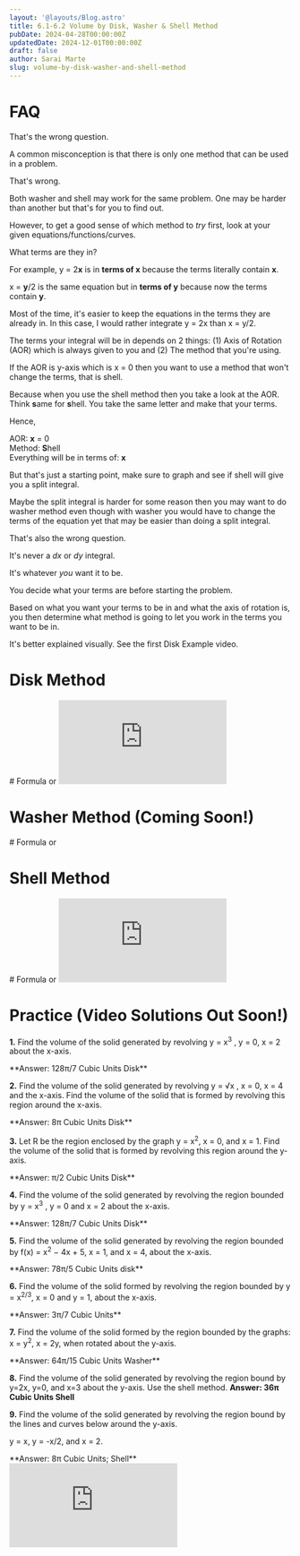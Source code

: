 ```yaml
---
layout: '@layouts/Blog.astro'
title: 6.1-6.2 Volume by Disk, Washer & Shell Method 
pubDate: 2024-04-28T00:00:00Z 
updatedDate: 2024-12-01T00:00:00Z 
draft: false
author: Sarai Marte
slug: volume-by-disk-washer-and-shell-method
---
```




# FAQ

<FAQ question = "How do I know which method to use?">

That's the wrong question. 

A common misconception is that there is only one method that can be used in a problem. 

That's wrong. 

Both washer and shell may work for the same problem. One may be harder than another but that's for you to find out.

However, to get a good sense of which method to *try* first, look at your given equations/functions/curves. 

What terms are they in?

For example, y = 2**x** is in **terms of x** because the terms literally contain **x**.

x = **y**/2 is the same equation but in **terms of y** because now the terms contain **y**.

Most of the time, it's easier to keep the equations in the terms they are already in. In this case, I would rather integrate y = 2x than x = y/2. 

The terms your integral will be in depends on 2 things: (1) Axis of Rotation (AOR) which is always given to you and (2) The method that you're using.

If the AOR is y-axis which is x = 0 then you want to use a method that won't change the terms, that is shell.

Because when you use the shell method then you take a look at the AOR. Think **s**ame for **s**hell. You take the same letter and make that your terms. 

Hence, 

AOR: **x** = 0  
Method: **S**hell  
Everything will be in terms of:  **x**  

But that's just a starting point, make sure to graph and see if shell will give you a split integral. 

Maybe the split integral is harder for some reason then you may want to do washer method even though with washer you would have to change the terms of the equation yet that may be easier than doing a split integral.

</FAQ>

<FAQ question = "How do I know if it's a dx or dy integral?">

That's also the wrong question. 

It's never a *dx* or *dy* integral. 

It's whatever *you* want it to be. 

You decide what your terms are before starting the problem.

Based on what you want your terms to be in and what the axis of rotation is, you then determine what method is going to let you work in the terms you want to be in. 

It's better explained visually. See the first Disk Example video. 

</FAQ>


# Disk Method
<RuleBox>
# Formula 
<Latex formula="V = \pi \int_a^b [r(x)]^2 \, dx"/>
or
<Latex formula="V = \pi \int_a^b [r(y)]^2 \, dy"/>
</RuleBox>

<iframe src="https://www.youtube.com/embed/3ou4UA3v79g?si=mznWFBoDTEFYBKYE" title="YouTube video player" frameborder="0" allow="accelerometer; autoplay; clipboard-write; encrypted-media; gyroscope; picture-in-picture; web-share" referrerpolicy="strict-origin-when-cross-origin" allowfullscreen></iframe>

# Washer Method (Coming Soon!)

<RuleBox>
# Formula 
<Latex formula="V = \pi \int_a^b \left( [R(x)]^2 - [r(x)]^2 \right) \, dx"/>
or
<Latex formula="V = \pi \int_a^b \left( [R(y)]^2 - [r(y)]^2 \right) \, dy"/>
</RuleBox>

# Shell Method
<RuleBox>
# Formula 
<Latex formula="V = \pi \int_a^b \left( [r(x)]^2 - [h(x)]^2 \right) \, dx"/>
or
<Latex formula="V = \pi \int_a^b \left( [r(y)]^2 - [h(y)]^2 \right) \, dy"/>
</RuleBox>
<iframe src="https://www.youtube.com/embed/Lqlk59BUW0I?si=aSUqtHoLiQIq-NcT" title="YouTube video player" frameborder="0" allow="accelerometer; autoplay; clipboard-write; encrypted-media; gyroscope; picture-in-picture; web-share" referrerpolicy="strict-origin-when-cross-origin" allowfullscreen></iframe>


# Practice (Video Solutions Out Soon!)

**1.** Find the volume of the solid generated by revolving y = x<sup>3</sup> , y = 0, x = 2 about the x-axis. 

<Solution>
**Answer: 128π/7 Cubic Units Disk**
</Solution>

**2.** Find the volume of the solid generated by revolving y = √x , x = 0, x = 4 and the x-axis. Find the volume of the solid that is formed by revolving this region around the x-axis.

<Solution>
**Answer: 8π Cubic Units Disk**
</Solution>

**3.** Let R be the region enclosed by the graph y = x<sup>2</sup>, x = 0, and x = 1. Find the volume of the solid that is formed by revolving this region around the y-axis.

<Solution>
  **Answer: π/2 Cubic Units Disk**
</Solution>


**4.** Find the volume of the solid generated by revolving the region bounded by y = x<sup>3</sup> , y = 0 and x = 2 about the x-axis. 

<Solution>
  **Answer: 128π/7 Cubic Units Disk**
  
</Solution>

**5.**  Find the volume of the solid generated by revolving the region bounded by f(x) = x<sup>2</sup> − 4x + 5, x = 1, and x = 4, about the x-axis.

<Solution>
   **Answer: 78π/5 Cubic Units disk**
</Solution>

**6.**  Find the volume of the solid formed by revolving the region bounded by y = x<sup>2/3</sup>, x = 0 and y = 1, about the x-axis.

<Solution>
 **Answer: 3π/7 Cubic Units**
</Solution>

**7.** Find the volume of the solid formed by the region bounded by the graphs: x = y<sup>2</sup>, x = 2y, when rotated about the y-axis.

<Solution>
**Answer: 64π/15 Cubic Units Washer**
</Solution>

**8.** Find the volume of the solid generated by revolving the region bound by y=2x, y=0, and x=3 about the y-axis. Use the shell method. 
<Solution>
**Answer: 36π Cubic Units Shell**
</Solution>


**9.** Find the volume of the solid generated by revolving the region bound by the lines and curves below around the y-axis.

y = x, y = -x/2, and x = 2.

<Solution>
**Answer: 8π Cubic Units; Shell**
<iframe src="https://www.youtube.com/embed/jIVKs4v5rZU?si=1OiFJpWZw7toPXXn" title="YouTube video player" frameborder="0" allow="accelerometer; autoplay; clipboard-write; encrypted-media; gyroscope; picture-in-picture; web-share" referrerpolicy="strict-origin-when-cross-origin" allowfullscreen></iframe>
</Solution>

